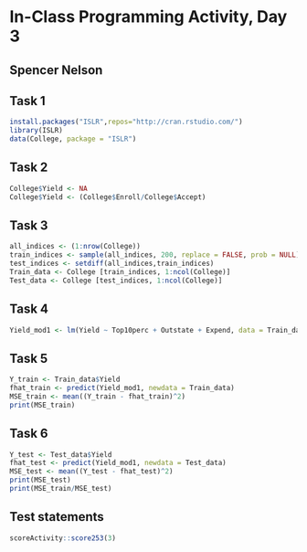 # In-Class Programming Activity, Day 3

## Spencer Nelson

## Task 1
```r
install.packages("ISLR",repos="http://cran.rstudio.com/")
library(ISLR)
data(College, package = "ISLR")
```
## Task 2
```r
College$Yield <- NA
College$Yield <- (College$Enroll/College$Accept)
```

## Task 3
```r
all_indices <- (1:nrow(College))
train_indices <- sample(all_indices, 200, replace = FALSE, prob = NULL)
test_indices <- setdiff(all_indices,train_indices)
Train_data <- College [train_indices, 1:ncol(College)]
Test_data <- College [test_indices, 1:ncol(College)]
```

## Task 4
```r
Yield_mod1 <- lm(Yield ~ Top10perc + Outstate + Expend, data = Train_data)
```
## Task 5
```r
Y_train <- Train_data$Yield
fhat_train <- predict(Yield_mod1, newdata = Train_data)
MSE_train <- mean((Y_train - fhat_train)^2)
print(MSE_train)
```
## Task 6
```r
Y_test <- Test_data$Yield
fhat_test <- predict(Yield_mod1, newdata = Test_data)
MSE_test <- mean((Y_test - fhat_test)^2)
print(MSE_test)
print(MSE_train/MSE_test)
```
## Test statements

```r
scoreActivity::score253(3)
```